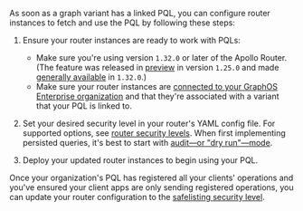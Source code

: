 As soon as a graph variant has a linked PQL, you can configure router instances to fetch and use the PQL by following these steps:

1. Ensure your router instances are ready to work with PQLs:

   - Make sure you're using version `1.32.0` or later of the Apollo Router. (The feature was released in [preview](/resources/product-launch-stages/#preview) in version `1.25.0` and made [generally available](/resources/product-launch-stages/#general-availability) in `1.32.0`.)
   - Make sure your router instances are [connected to your GraphOS Enterprise organization](/graphos/enterprise-features/#enabling-enterprise-features) and that they're associated with a variant that your PQL is linked to.

2. Set your desired security level in your router's YAML config file. For supported options, see [router security levels](#router-security-levels). When first implementing persisted queries, it's best to start with [audit—or "dry run"—mode](#audit-mode-dry-run).

3. Deploy your updated router instances to begin using your PQL.

Once your organization's PQL has registered all your clients' operations and you've ensured your client apps are only sending registered operations, you can update your router configuration to the [safelisting security level](#safelisting).
